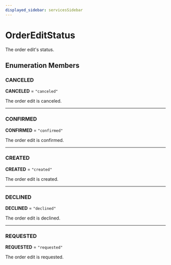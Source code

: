```yaml
---
displayed_sidebar: servicesSidebar
---
```



# OrderEditStatus

The order edit's status.

## Enumeration Members

### CANCELED

 **CANCELED** = `"canceled"`

The order edit is canceled.

___

### CONFIRMED

 **CONFIRMED** = `"confirmed"`

The order edit is confirmed.

___

### CREATED

 **CREATED** = `"created"`

The order edit is created.

___

### DECLINED

 **DECLINED** = `"declined"`

The order edit is declined.

___

### REQUESTED

 **REQUESTED** = `"requested"`

The order edit is requested.
